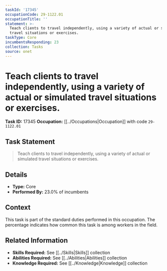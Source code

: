 ```yaml
---
taskId: '17345'
occupationCode: 29-1122.01
occupationTitle: ''
statement: >-
  Teach clients to travel independently, using a variety of actual or simulated
  travel situations or exercises.
taskType: Core
incumbentsResponding: 23
collection: Tasks
source: onet
---
```

# Teach clients to travel independently, using a variety of actual or simulated travel situations or exercises.

**Task ID:** 17345
**Occupation:** [[../Occupations|Occupation]] with code `29-1122.01`

## Task Statement

> Teach clients to travel independently, using a variety of actual or simulated travel situations or exercises.

## Details

- **Type:** Core
- **Performed By:** 23.0% of incumbents

## Context

This task is part of the standard duties performed in this occupation. The percentage indicates how common this task is among workers in the field.

## Related Information

- **Skills Required:** See [[../Skills|Skills]] collection
- **Abilities Required:** See [[../Abilities|Abilities]] collection
- **Knowledge Required:** See [[../Knowledge|Knowledge]] collection
